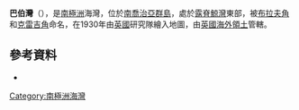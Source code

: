 {{Orphan|time=2014-06-16T01:48:30+00:00}}

{{Coord|54|0|S|37|39|W|source:GNIS|display=title}}

'''巴伯灣'''（{{lang-en|Barber Cove}}），是[[南極洲|南極洲]]海灣，位於[[南喬治亞群島|南喬治亞群島]]，處於[[露脊鯨灣|露脊鯨灣]]東部，被[[布拉夫角|布拉夫角]]和[[克雷吉角|克雷吉角]]命名，在1930年由[[英國|英國]]研究隊繪入地圖，由[[英國海外領土|英國海外領土]]管轄。

==參考資料==
* {{usgs-gazetteer|id=943}}

[[Category:南極洲海灣|Category:南極洲海灣]]


{{Antarctica-geo-stub}}